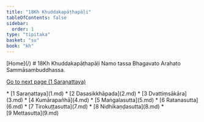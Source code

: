 ```yaml
---
title: "18Kh Khuddakapāṭhapāḷi"
tableOfContents: false
sidebar:
  order: 1
type: "tipitaka"
basket: "su"
book: "kh"
---
```



<Paragraph type="center" book="kh">
[Home](/)
</Paragraph>

<Paragraph type="center" book="kh">
# 18Kh Khuddakapāṭhapāḷi
</Paragraph>

<Paragraph number="1" type="center" book="kh">
Namo tassa Bhagavato Arahato Sammāsambuddhassa.

[Go to next page (1 Saraṇattaya)](1.md)



</Paragraph>

<TableOfContents book="kh" section="18">
* [1 Saraṇattaya](1.md)
* [2 Dasasikkhāpada](2.md)
* [3 Dvattiṃsākāra](3.md)
* [4 Kumārapañhā](4.md)
* [5 Maṅgalasutta](5.md)
* [6 Ratanasutta](6.md)
* [7 Tirokuṭṭasutta](7.md)
* [8 Nidhikaṇḍasutta](8.md)
* [9 Mettasutta](9.md)
</TableOfContents>

